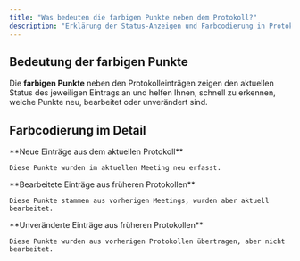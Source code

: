 ```yaml
---
title: "Was bedeuten die farbigen Punkte neben dem Protokoll?"
description: "Erklärung der Status-Anzeigen und Farbcodierung in Protokollen"
---
```


## Bedeutung der farbigen Punkte

Die **farbigen Punkte** neben den Protokolleinträgen zeigen den aktuellen Status des jeweiligen Eintrags an und helfen Ihnen, schnell zu erkennen, welche Punkte neu, bearbeitet oder unverändert sind.

## Farbcodierung im Detail

<CardGroup cols={3}>
  <Card title="🟢 Grüner Punkt" icon="circle" color="#22c55e">
    **Neue Einträge aus dem aktuellen Protokoll**
    
    Diese Punkte wurden im aktuellen Meeting neu erfasst.
  </Card>
  <Card title="🟠 Oranger Punkt" icon="circle" color="#f97316">
    **Bearbeitete Einträge aus früheren Protokollen**
    
    Diese Punkte stammen aus vorherigen Meetings, wurden aber aktuell bearbeitet.
  </Card>
  <Card title="⚫ Grauer Punkt" icon="circle" color="#6b7280">
    **Unveränderte Einträge aus früheren Protokollen**
    
    Diese Punkte wurden aus vorherigen Protokollen übertragen, aber nicht bearbeitet.
  </Card>
</CardGroup> 